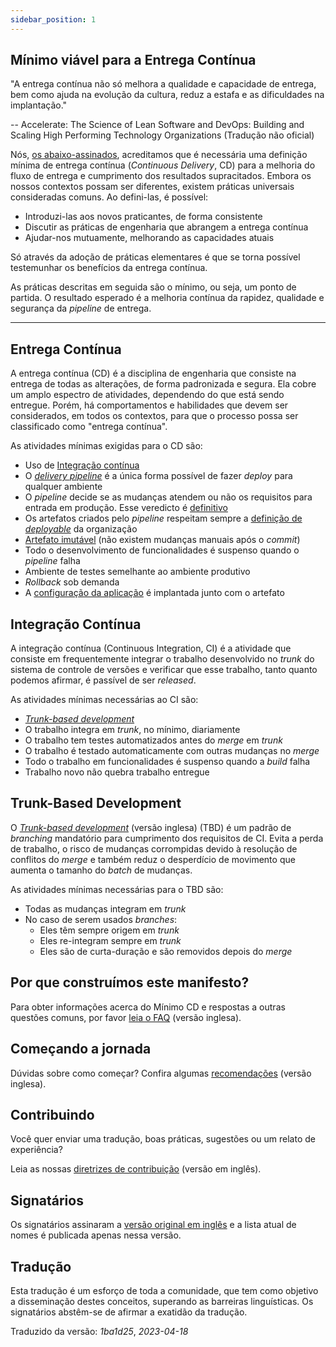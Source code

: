 ```yaml
---
sidebar_position: 1
---
```


## Mínimo viável para a Entrega Contínua

"A entrega contínua não só melhora a qualidade e capacidade de entrega, bem como ajuda na evolução da cultura, reduz a estafa e as dificuldades na implantação."

-- Accelerate: The Science of Lean Software and DevOps: Building and Scaling High Performing Technology Organizations (Tradução não oficial)



Nós, [os abaixo-assinados](../../minimumcd#signatories), acreditamos que é necessária uma definição mínima de entrega contínua (_Continuous Delivery_, CD) para a melhoria do fluxo de entrega e cumprimento dos resultados supracitados. Embora os nossos contextos possam ser diferentes, existem práticas universais consideradas comuns. Ao defini-las, é possível:

- Introduzi-las aos novos praticantes, de forma consistente
- Discutir as práticas de engenharia que abrangem a entrega contínua
- Ajudar-nos mutuamente, melhorando as capacidades atuais

Só através da adoção de práticas elementares é que se torna possível testemunhar os benefícios da entrega contínua.

As práticas descritas em seguida são o mínimo, ou seja, um ponto de partida. O resultado esperado é a melhoria contínua da rapidez, qualidade e segurança da _pipeline_ de entrega.

---

## Entrega Contínua

A entrega contínua (CD) é a disciplina de engenharia que consiste na entrega de todas as alterações, de forma padronizada e segura. Ela cobre um amplo espectro de atividades, dependendo do que está sendo entregue. Porém, há comportamentos e habilidades que devem ser considerados, em todos os contextos, para que o processo possa ser classificado como "entrega contínua".

As atividades mínimas exigidas para o CD são:

- Uso de [Integração contínua](#integração-contínua)
- O [_delivery pipeline_](https://www.informit.com/articles/article.aspx?p=1621865&seqNum=2#:~:text=%EE%94%80Buy-,What%20Is%20a%20Deployment%20Pipeline%3F,-At%20an%20abstract) é a única forma possível de fazer _deploy_ para qualquer ambiente
- O _pipeline_ decide se as mudanças atendem ou não os requisitos para entrada em produção. Esse veredicto é [definitivo](../../faq/#why-should-the-pipeline-be-definitive-for-deploy)
- Os artefatos criados pelo _pipeline_ respeitam sempre a [definição de _deployable_](../../faq/#what-do-we-mean-by-definition-of-deployable) da organização
- [Artefato imutável](../../minimumcd/immutable/) (não existem mudanças manuais após o _commit_)
- Todo o desenvolvimento de funcionalidades é suspenso quando o _pipeline_ falha
- Ambiente de testes semelhante ao ambiente produtivo
- _Rollback_ sob demanda
- A [configuração da aplicação](../../faq/#what-is-application-configuration) é implantada junto com o artefato

## Integração Contínua

A integração contínua (Continuous Integration, CI) é a atividade que consiste em frequentemente integrar o trabalho desenvolvido no _trunk_ do sistema de controle de versões e verificar que esse trabalho, tanto quanto podemos afirmar, é passível de ser _released_.

As atividades mínimas necessárias ao CI são:

- [_Trunk-based development_](#trunk-based-development)
- O trabalho integra em _trunk_, no mínimo, diariamente
- O trabalho tem testes automatizados antes do _merge_ em _trunk_
- O trabalho é testado automaticamente com outras mudanças no _merge_
- Todo o trabalho em funcionalidades é suspenso quando a _build_ falha
- Trabalho novo não quebra trabalho entregue

## Trunk-Based Development

O [_Trunk-based development_](../../minimumcd/tbd) (versão inglesa) (TBD) é um padrão de _branching_ mandatório para cumprimento dos requisitos de CI. Evita a perda de trabalho, o risco de mudanças corrompidas devido à resolução de conflitos do _merge_ e também reduz o desperdício de movimento que aumenta o tamanho do _batch_ de mudanças.

As atividades mínimas necessárias para o TBD são:

- Todas as mudanças integram em _trunk_
- No caso de serem usados _branches_:
  - Eles têm sempre origem em _trunk_
  - Eles re-integram sempre em _trunk_
  - Eles são de curta-duração e são removidos depois do _merge_

## Por que construímos este manifesto?

Para obter informações acerca do Mínimo CD e respostas a outras questões comuns, por favor [leia o FAQ](../../faq) (versão inglesa).

## Começando a jornada

Dúvidas sobre como começar? Confira algumas [recomendações](../../journey) (versão inglesa).

## Contribuindo

Você quer enviar uma tradução, boas práticas, sugestões ou um relato de experiência?

Leia as nossas [diretrizes de contribuição](https://github.com/Minimum-CD/cd-manifesto/blob/master/CONTRIBUTING.md) (versão em inglês).

## Signatários

Os signatários assinaram a [versão original em inglês](../../minimumcd#signatories) e a lista atual de nomes é publicada apenas nessa versão.

## Tradução

Esta tradução é um esforço de toda a comunidade, que tem como objetivo a disseminação destes conceitos, superando as barreiras linguísticas. Os signatários abstêm-se de afirmar a exatidão da tradução.

Traduzido da versão: _1ba1d25_, _2023-04-18_
